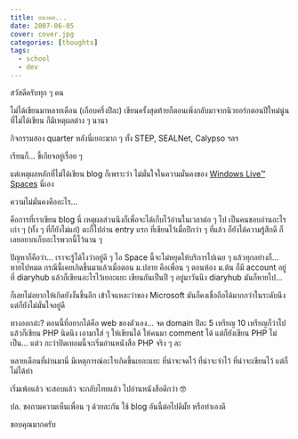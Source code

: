 ```yaml
---
title: อนาคต...
date: 2007-06-05
cover: cover.jpg
categories: [thoughts]
tags:
  - school
  - dev
---
```


สวัสดีครับทุก ๆ คน

ไม่ได้เขียนมาหลายเดือน (เกือบครึ่งปีละ)
เขียนครั้งสุดท้ายก็ตอนเพิ่งกลับมาจากนิวยอร์กตอนปีใหม่นู่น
ที่ไม่ได้เขียน ก็มีเหตุผลต่าง ๆ นานา

กิจกรรมสอง quarter หลังนี่เยอะมาก ๆ
ทั้ง STEP, SEALNet, Calypso ฯลฯ

เรียนก็... ขี้เกียจอยู่เรื่อย ๆ

แต่เหตุผลหลักที่ไม่ได้เขียน blog ก็เพราะว่า
ไม่มั่นใจในความมั่นคงของ [Windows Live™ Spaces](https://en.wikipedia.org/wiki/Windows_Live_Spaces) นี่เอง

ความไม่มั่นคงคืออะไร...

คือการที่เราเขียน blog นี่ เหตุผลส่วนนึงก็เพื่อจะได้เก็บไว้อ่านในเวลาต่อ ๆ ไป
เป็นคนชอบอ่านอะไรเก่า ๆ (ทั้ง ๆ ที่ก็ยังไม่แก่)
ตะกี้ไปอ่าน entry แรก ที่เขียนไว้เมื่อปีกว่า ๆ ที่แล้ว ก็ยังได้ความรู้สึกดี
ก็เลยอยากเก็บอะไรพวกนี้ไว้นาน ๆ

ปัญหาก็คือว่า... เราจะรู้ได้ไงว่าอยู่ดี ๆ ไอ Space นี้จะไม่หยุดให้บริการไปเฉย ๆ
แล้วทุกอย่างก็... หายไปหมด
กรณีนี้เคยเกิดขึ้นมาแล้วเมื่อตอน ม.ปลาย
คือเพื่อน ๆ ตอนห้อง ม.ต้น ก็มี account อยู่ที่ diaryhub แล้วก็เขียนอะไรไว้เยอะแยะ
เขียนกันเป็นปี ๆ
อยู่มาวันนึง diaryhub มันก็หายไป...

ก็เลยไม่อยากให้เกิดยังงั้นขึ้นอีก
เข้าใจแหละว่าของ Microsoft มันก็คงเชื่อถือได้มากกว่าในระดับนึง
แต่ก็ยังไม่มั่นใจอยู่ดี

ทางออกล่ะ?
ตอนนี้ที่อยากได้คือ web ของตัวเอง... จด domain ปีละ 5 เหรียญ 10 เหรียญก็ว่าไป
แล้วก็เขียน PHP นิดนึง เอามาใส่ ๆ ให้เขียนได้ ให้คนมา comment ได้
แต่ก็ยังเขียน PHP ไม่เป็น... แต่ว
กะว่าปิดเทอมนี้จะเริ่มอ่านหนังสือ PHP จริง ๆ ละ

หลายเดือนที่ผ่านมานี่ มีเหตุการณ์อะไรเกิดขึ้นเยอะแยะ
ที่น่าจะจดไว้
ที่น่าจะจำไว้
ที่น่าจะเขียนไว้
แต่ก็ไม่ได้ทำ

เริ่มเพ้อแล้ว
จะสอบแล้ว
จะกลับไทยแล้ว
ไปอ่านหนังสือดีกว่า 🤓

ปล. ขอถามความเห็นเพื่อน ๆ ด้วยละกัน
ใช้ blog อันนี้ต่อไปดีมั้ย หรือทำเองดี

ขอบคุณมากครับ